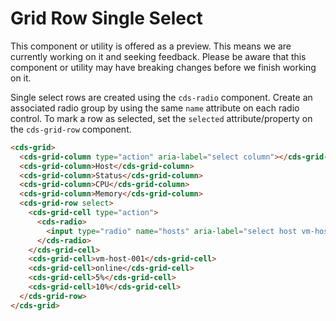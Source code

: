 
<Meta title="Data Grid (Preview)/Row Single Select" />

# Grid Row Single Select

<cds-alert-group status="warning" cds-layout="m-b:lg">
  <cds-alert>
    This component or utility is offered as a preview. This means we are currently working on it and seeking feedback.
    Please be aware that this component or utility may have breaking changes before we finish working on it.
  </cds-alert>
</cds-alert-group>

Single select rows are created using the `cds-radio` component. Create an associated
radio group by using the same `name` attribute on each radio control. To mark a row
as selected, set the `selected` attribute/property on the `cds-grid-row` component.

<Story id="stories-grid--row-single-select" />

```html
<cds-grid>
  <cds-grid-column type="action" aria-label="select column"></cds-grid-column>
  <cds-grid-column>Host</cds-grid-column>
  <cds-grid-column>Status</cds-grid-column>
  <cds-grid-column>CPU</cds-grid-column>
  <cds-grid-column>Memory</cds-grid-column>
  <cds-grid-row select>
    <cds-grid-cell type="action">
      <cds-radio>
        <input type="radio" name="hosts" aria-label="select host vm-host-001" />
      </cds-radio>
    </cds-grid-cell>
    <cds-grid-cell>vm-host-001</cds-grid-cell>
    <cds-grid-cell>online</cds-grid-cell>
    <cds-grid-cell>5%</cds-grid-cell>
    <cds-grid-cell>10%</cds-grid-cell>
  </cds-grid-row>
</cds-grid>
```

